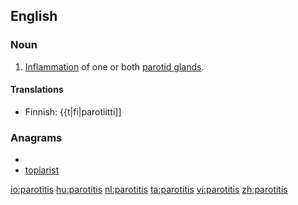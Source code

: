 ==English==

===Noun===
{{en-noun|parotitides}} 
{{wikipedia}}

# {{pathology}} [[inflammation|Inflammation]] of one or both [[parotid gland]]s.

====Translations====
{{trans-top|inflammation of parotid gland}}
* Finnish: {{t|fi|parotiitti]]
{{trans-mid}}
{{trans-bottom}}

===Anagrams===
* {{alphagram|aiioprstt}}
* [[topiarist#English|topiarist]]

[[io:parotitis]]
[[hu:parotitis]]
[[nl:parotitis]]
[[ta:parotitis]]
[[vi:parotitis]]
[[zh:parotitis]]